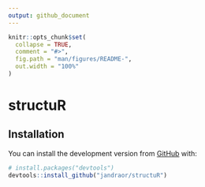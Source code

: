 ```yaml
---
output: github_document
---
```


<!-- README.md is generated from README.Rmd. Please edit that file -->

```r
knitr::opts_chunk$set(
  collapse = TRUE,
  comment = "#>",
  fig.path = "man/figures/README-",
  out.width = "100%"
)
```

# structuR

<!-- badges: start -->
<!-- badges: end -->

## Installation

You can install the development version from [GitHub](https://github.com/) with:

```r
# install.packages("devtools")
devtools::install_github("jandraor/structuR")
```

